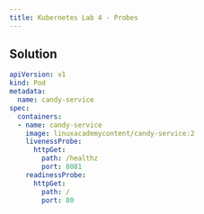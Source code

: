 ```yaml
---
title: Kubernetes Lab 4 - Probes
---
```


## Solution 

```yaml
apiVersion: v1
kind: Pod
metadata:
  name: candy-service
spec:
  containers:
  - name: candy-service
    image: linuxacademycontent/candy-service:2
    livenessProbe:
      httpGet:
        path: /healthz
        port: 8081
    readinessProbe:
      httpGet:
        path: /
        port: 80
```
